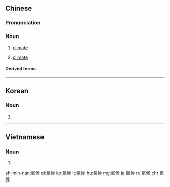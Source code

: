 {{also|気候|气候}}
==Chinese==
{{zh-forms|s=气候}}

===Pronunciation===
{{zh-pron
|m=qìhòu
|ma=Zh-qìhòu.ogg
|c=hei3 hau6
|mn=qz:khì-hiō/tw,xm,zz:khì-hāu/xm,zz:khì-hō͘
|w=2qi hheu
|cat=n
}}

===Noun===
{{zh-noun}}

# [[climate]] {{gloss|an area's typical weather pattern}} {{zh-mw|m:種}}
#: {{zh-x|氣候 變化|'''climate''' change}}
# [[climate]] {{gloss|a particular situation}} {{zh-mw|m:種}}
#: {{zh-x|政治 氣候|political '''climate'''}}

====Derived terms====
{{zh-der|古氣候|氣候變化|氣候變遷|氣候改變|氣候控制|氣候學|氣候轉變}}

{{zh-cat|Elementary}}

----

==Korean==
{{ko-hanjatab}}

===Noun===
{{ko-noun|hj|hangeul=기후}}

# {{hanja form of|기후|[[climate]]}}

----

==Vietnamese==
{{vi-hantutab}}

===Noun===
{{vi-hantu}}

# {{han tu form of|khí hậu|[[climate]]}}

[[zh-min-nan:氣候]]
[[el:氣候]]
[[ko:氣候]]
[[lt:氣候]]
[[hu:氣候]]
[[mg:氣候]]
[[ja:氣候]]
[[ru:氣候]]
[[chr:氣候]]